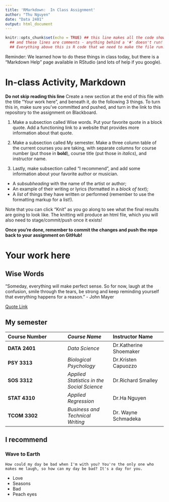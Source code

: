 ```yaml
---
title: 'RMarkdown:  In Class Assignment'
author: "Thu Nguyen"
date: "Data 2401"
output: html_document
---
```



```r
knitr::opts_chunk$set(echo = TRUE) ## this line makes all the code show! 
  ## and these lines are comments - anything behind a '#' doesn't run!
  ## Everything above this is R code that we need to make the file run! We'll discuss it next class.
```


Reminder: We learned how to do these things in class today, but there is a "Markdown Help" page available in RStudio (and lots of help if you google). 


# In-class Activity, Markdown

**Do not skip reading this line** Create a new section at the end of this file with the title "Your work here", and beneath it, do the following 3 things. To turn this in, make sure you've committed and pushed, and turn in the link to this repository to the assignment on Blackboard.  

1. Make a subsection called Wise words. Put your favorite quote in a block quote. Add a functioning link to a website that provides more information about that quote.

2. Make a subsection called My semester. Make a three column table of the current courses you are taking, with separate columns for course number (put those in __bold__), course title (put those in _italics_), and instructor name.

3. Lastly, make subsection called "I recommend", and add some information about your favorite author or musician.

- A _subsubheading_ with the name of the artist or author;    
- An example of their writing or lyrics (formatted in a *block of text*);   
- A _list_ of things they have written or performed (remember to use the formatting markup for a list!).     


Note that you can click "Knit" as you go along to see what the final results are going to look like. The knitting will produce an html file, which you will also need to stage/commit/push once it exists! 

**Once you're done, remember to commit the changes and push the repo back to your assignment on GitHub!**
 
# Your work here

## Wise Words
"Someday, everything will make perfect sense. So for now, laugh at the confusion, smile through the tears, be strong and keep reminding yourself that everything happens for a reason." - John Mayer

[Quote Link](https://www.google.com/url?sa=t&source=web&rct=j&opi=89978449&url=https://www.youtube.com/watch%3Fv%3DcLWXfS9B4Dc&ved=2ahUKEwiFtIqjuYyLAxVe38kDHeUoJ5kQtwJ6BAg1EAI&usg=AOvVaw2gY_2WaCsnbZ6x2_l_8pGi)

## My semester
|__Course Number__|_Course Name_|Instructor Name|
|:----------------|:------------|:--------------|
|__DATA 2401__|_Data Science_|Dr.Katherine Shoemaker|
|__PSY 3313__|_Biological Psychology_|Dr.Kristen Capuozzo|
|__SOS 3312__|_Applied Statistics in the Social Science_|Dr.Richard Smalley|
|__STAT 4310__|_Applied Regression_|Dr.Ha Nguyen|
|__TCOM 3302__|_Business and Technical Writing_|Dr. Wayne Schmadeka|

## I recommend
### Wave to Earth
```
How could my day be bad when I'm with you? You're the only one who makes me laugh, so how can my day be bad? It's a day for you.
```
- Love
- Seasons
- Bad
- Peach eyes
